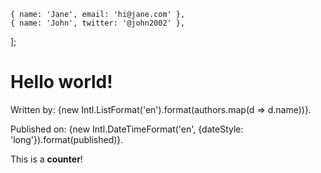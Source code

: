 
	{ name: 'Jane', email: 'hi@jane.com' },
	{ name: 'John', twitter: '@john2002' },
];

# Hello world!

Written by: {new Intl.ListFormat('en').format(authors.map(d => d.name))}.

Published on: {new Intl.DateTimeFormat('en', {dateStyle: 'long'}).format(published)}.

<Counter client:idle>This is a **counter**!</Counter>
